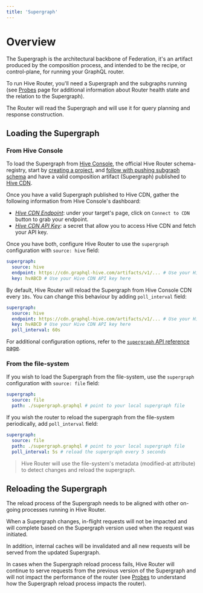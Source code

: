 ```yaml
---
title: 'Supergraph'
---
```



# Overview

The Supergraph is the architectural backbone of Federation, it's an artifact produced by the
composition process, and intended to be the recipe, or control-plane, for running your GraphQL
router.

To run Hive Router, you'll need a Supergraph and the subgraphs running (see
[Probes](./observability/probes) page for additional information about Router health state and the
relation to the Supergraph).

The Router will read the Supergraph and will use it for query planning and response construction.

## Loading the Supergraph

### From Hive Console

To load the Supergraph from [Hive Console](../schema-registry), the official Hive Router
schema-registry, start by [creating a project](../schema-registry/get-started/first-steps), and
[follow with pushing subgraph schema](../schema-registry/get-started/apollo-federation) and have a
valid composition artifact (Supergraph) published to
[Hive CDN](../schema-registry/high-availability-cdn).

Once you have a valid Supergraph published to Hive CDN, gather the following information from Hive
Console's dashboard:

- [_Hive CDN Endpoint_](../schema-registry/get-started/apollo-federation#cdn-access): under your
  target's page, click on `Connect to CDN` button to grab your endpoint.
- [_Hive CDN API Key_](../schema-registry/management/targets#creating-a-cdn-access-token): a secret
  that allow you to access Hive CDN and fetch your API key.

Once you have both, configure Hive Router to use the `supergraph` configuration with `source: hive`
field:

```yaml {2-4} filename="router.config.yaml"
supergraph:
  source: hive
  endpoint: https://cdn.graphql-hive.com/artifacts/v1/... # Use your Hive CDN endpoint here
  key: hvABCD # Use your Hive CDN API key here
```

By default, Hive Router will reload the Supergraph from Hive Console CDN every `10s`. You can change
this behaviour by adding `poll_interval` field:

```yaml {5} filename="router.config.yaml"
supergraph:
  source: hive
  endpoint: https://cdn.graphql-hive.com/artifacts/v1/... # Use your Hive CDN endpoint here
  key: hvABCD # Use your Hive CDN API key here
  poll_interval: 60s
```

For additional configuration options, refer to the
[`supergraph` API reference page](./configuration/supergraph).

### From the file-system

If you wish to load the Supergraph from the file-system, use the `supergraph` configuration with
`source: file` field:

```yaml {2-3} filename="router.config.yaml"
supergraph:
  source: file
  path: ./supergraph.graphql # point to your local supergraph file
```

If you wish the router to reload the supergraph from the file-system periodically, add
`poll_interval` field:

```yaml {4} filename="router.config.yaml"
supergraph:
  source: file
  path: ./supergraph.graphql # point to your local supergraph file
  poll_interval: 5s # reload the supergraph every 5 seconds
```

> Hive Router will use the file-system's metadata (modified-at attribute) to detect changes and
> reload the supergraph.

## Reloading the Supergraph

The reload process of the Supergraph needs to be aligned with other on-going processes running in
Hive Router.

When a Supergraph changes, in-flight requests will not be impacted and will complete based on the
Supergraph version used when the request was initiated.

In addition, internal caches will be invalidated and all new requests will be served from the
updated Supergraph.

In cases when the Supergraph reload process fails, Hive Router will continue to serve requests from
the previous version of the Supergraph and will not impact the performance of the router (see
[Probes](./observability/probes) to understand how the Supergraph reload process impacts the
router).
